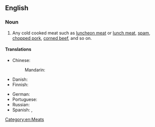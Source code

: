 ==English==

===Noun===
{{en-noun|~}}

# Any cold cooked meat such as [[luncheon meat]] or [[lunch meat]], [[spam]], [[chopped pork]], [[corned beef]], and so on.

====Translations====
{{trans-top|cold cooked meat}}
* Chinese:
*: Mandarin: {{t-needed|cmn}}
* Danish: {{t-needed|da}}
* Finnish: {{t|fi|[[kylmät]] [[lihat]]|p}}
{{trans-mid}}
* German: {{t|de|Wurstwaren|f-p}}
* Portuguese: {{t-needed|pt}}
* Russian: {{t+|ru|нарезка}}
* Spanish: {{t+|es|embutido|m}}, {{t+|es|fiambre|m}}
{{trans-bottom}}

[[Category:en:Meats]]